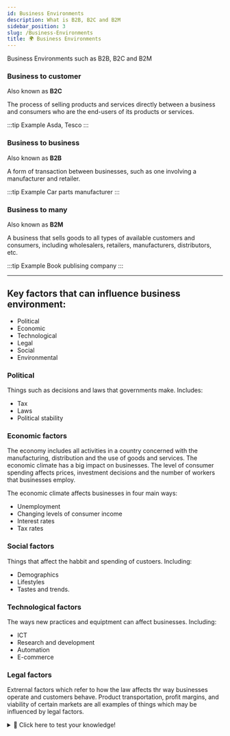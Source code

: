 ```yaml
---
id: Business Environments
description: What is B2B, B2C and B2M
sidebar_position: 3
slug: /Business-Environments
title: 🌍 Business Environments
---
```



Business Environments such as B2B, B2C and B2M

### Business to customer
Also known as **B2C**


The process of selling products and services directly between a business and consumers who are the end-users of its products or services. 

:::tip Example
Asda, Tesco
:::

### Business to business
Also known as **B2B**


A form of transaction between businesses, such as one involving a manufacturer and retailer. 

:::tip Example
Car parts manufacturer
:::

### Business to many
Also known as **B2M**


A business that sells goods to all types of available customers and consumers, including wholesalers, retailers, manufacturers, distributors, etc. 

:::tip Example
Book publising company
:::


---

## Key factors that can influence business environment:


- Political
- Economic
- Technological
- Legal
- Social
- Environmental

### Political
Things such as decisions and laws that governments make. Includes:
- Tax
- Laws
- Political stability

### Economic factors
The economy includes all activities in a country concerned with the manufacturing, distribution and the use of goods and services. The economic climate has a big impact on businesses. The level of consumer spending affects prices, investment decisions and the number of workers that businesses employ. 


The economic climate affects businesses in four main ways:
- Unemployment
- Changing levels of consumer income
- Interest rates
- Tax rates

### Social factors
Things that affect the habbit and spending of custoers. Including:

- Demographics
- Lifestyles
- Tastes and trends. 

### Technological factors
 The ways new practices and equiptment can affect businesses. Including:

 - ICT
 - Research and development
 - Automation
 - E-commerce
 

### Legal factors
Extrernal factors which refer to how the law affects thr way businesses operate and customers behave. Product transportation, profit margins, and viability of certain markets are all examples of things which may be influenced by legal factors. 

<details>
  <summary>🧠 Click here to test your knowledge! </summary>

<iframe src="https://quizlet.com/636722859/match/embed?i=3loczc&x=1jj1" height="500" width="100%"></iframe>

</details>

